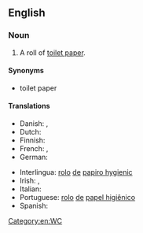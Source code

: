 {{also|toilet-roll}}
==English==

===Noun===
{{en-noun}}

# A roll of [[toilet paper]].

====Synonyms====
* toilet paper 
====Translations====
{{trans-top|roll of toilet paper}}
* Danish: {{t+|da|toiletrulle|c}}, {{t|da|wc-rulle|c}}
* Dutch: {{t+|nl|wc-rol|m}}
* Finnish: {{t|fi|vessapaperirulla}}
* French: {{t|fr|rouleau de papier hygiénique|m}}, {{t|fr|rouleau de papier toilette|m}}
* German: {{t|de|Rolle Toilettenpapier|f}}
{{trans-mid}}
* Interlingua: [[rolo]] [[de]] [[papiro hygienic]]
* Irish: {{t|ga|rolla leithris|m}}, {{t|ga|rolla páipéar leithris|m}}
* Italian: {{t|it|rotolo di carta igienica|m}}
* Portuguese: [[rolo]] [[de]] [[papel higiênico]] {{g|m}}
* Spanish: {{t|es|rollo de papel higiénico}}
{{trans-bottom}}

[[Category:en:WC]]